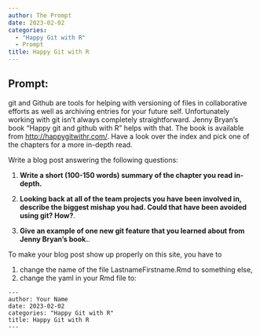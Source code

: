 ```yaml
---
author: The Prompt
date: 2023-02-02
categories: 
  - "Happy Git with R"
  - Prompt
title: Happy Git with R
---
```


## Prompt:

git and Github are tools for helping with versioning of files in collaborative efforts as well as archiving entries for your future self. 
Unfortunately working with git isn't always completely straightforward. 
Jenny Bryan's book "Happy git and github with R" helps with that. The book is available from [http://happygitwithr.com/](http://happygitwithr.com/). Have a look over the index and pick one of the chapters for a more in-depth read.

Write a blog post answering the following questions: 

1. **Write a short (100-150 words) summary of the chapter you read in-depth.**



2. **Looking back at all of the team projects you have been involved in, describe the biggest mishap you had. Could that have been avoided using git? How?**. 


3. **Give an example of one new git feature that you learned about from Jenny Bryan's book.**.


To make your blog post show up properly on this site, you have to

1. change the name of the file LastnameFirstname.Rmd to something else,
2. change the yaml in your Rmd file to:

```
---
author: Your Name
date: 2023-02-02
categories: "Happy Git with R"
title: Happy Git with R
---
```
